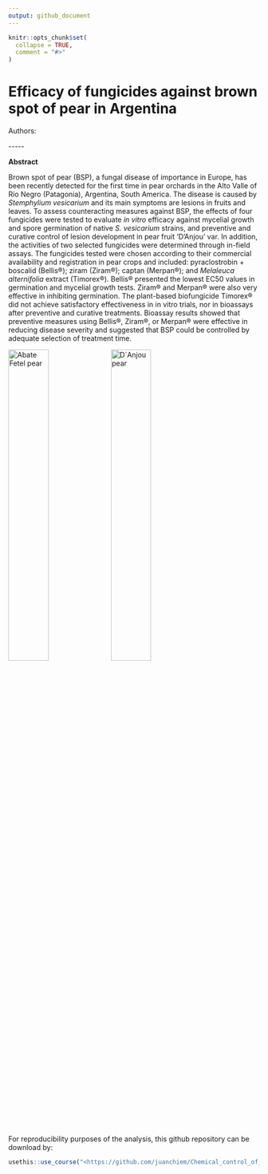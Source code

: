 ```yaml
---
output: github_document
---
```


<!-- README.md is generated from README.Rmd. Please edit that file -->

```r
knitr::opts_chunk$set(
  collapse = TRUE,
  comment = "#>"
)
```

# Efficacy of fungicides against brown spot of pear in Argentina

Authors:

\-\-\-\--

<!-- badges: start -->

<!-- badges: end -->

**Abstract**

Brown spot of pear (BSP), a fungal disease of importance in Europe, has been recently detected for the first time in pear orchards in the Alto Valle of Río Negro (Patagonia), Argentina, South America. The disease is caused by *Stemphylium vesicarium* and its main symptoms are lesions in fruits and leaves. To assess counteracting measures against BSP, the effects of four fungicides were tested to evaluate *in vitro* efficacy against mycelial growth and spore germination of native *S. vesicarium* strains, and preventive and curative control of lesion development in pear fruit 'D'Anjou' var. In addition, the activities of two selected fungicides were determined through in-field assays. The fungicides tested were chosen according to their commercial availability and registration in pear crops and included: pyraclostrobin + boscalid (Bellis®); ziram (Ziram®); captan (Merpan®); and *Melaleuca alternifolia* extract (Timorex®). Bellis® presented the lowest EC50 values in germination and mycelial growth tests. Ziram® and Merpan® were also very effective in inhibiting germination. The plant-based biofungicide Timorex® did not achieve satisfactory effectiveness in in vitro trials, nor in bioassays after preventive and curative treatments. Bioassay results showed that preventive measures using Bellis®, Ziram®, or Merpan® were effective in reducing disease severity and suggested that BSP could be controlled by adequate selection of treatment time.

![Abate Fetel pear](images/abate.jpg){width="40%"} ![D´Anjou pear](images/danjou.jpg){width="40%"}

For reproducibility purposes of the analysis, this github repository can be download by:

```r
usethis::use_course("<https://github.com/juanchiem/Chemical_control_of_brown_spot_of_pear/archive/refs/heads/main.zip>")
```
